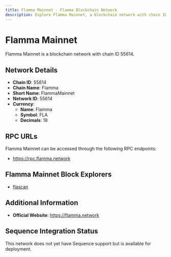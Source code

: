 ```yaml
--- 
title: Flamma Mainnet - Flamma Blockchain Network
description: Explore Flamma Mainnet, a blockchain network with chain ID 55614. Learn about its native currency, Flamma, and how to interact with the network.
---
```


# Flamma Mainnet

Flamma Mainnet is a blockchain network with chain ID 55614.

## Network Details

- **Chain ID**: 55614
- **Chain Name**: Flamma
- **Short Name**: FlammaMainnet
- **Network ID**: 55614
- **Currency**: 
  - **Name**: Flamma
  - **Symbol**: FLA
  - **Decimals**: 18

## RPC URLs

Flamma Mainnet can be accessed through the following RPC endpoints:

- https://rpc.flamma.network

## Flamma Mainnet Block Explorers

- [flascan](https://flascan.net)

## Additional Information

- **Official Website**: https://flamma.network

## Sequence Integration Status

This network does not yet have Sequence support but is available for deployment.
